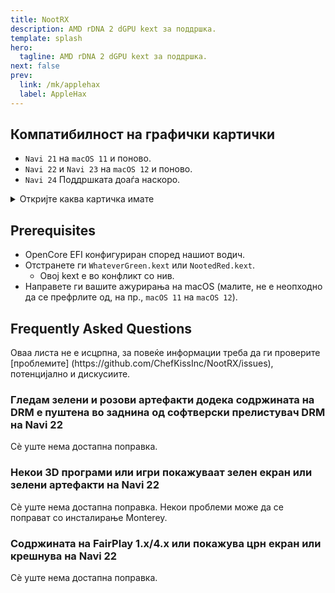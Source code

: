 ```yaml
---
title: NootRX
description: AMD rDNA 2 dGPU kext за поддршка.
template: splash
hero:
  tagline: AMD rDNA 2 dGPU kext за поддршка.
next: false
prev:
  link: /mk/applehax
  label: AppleHax
---
```



## Компатибилност на графички картички

- `Navi 21` на `macOS 11` и поново.
- `Navi 22` и `Navi 23` на `macOS 12` и поново.
- `Navi 24` Поддршката доаѓа наскоро.

<details>
<summary>Откријте каква картичка имате</summary>

| Брендирање                   | Типот     |
| ---------------------------- | --------- |
| AMD Radeon Pro V620          | `Navi 21` |
| AMD Radeon Pro W6800         | `Navi 21` |
| AMD Radeon Pro W6800X        | `Navi 21` |
| AMD Radeon Pro W6800X Duo    | `Navi 21` |
| AMD Radeon Pro W6900X        | `Navi 21` |
| AMD Radeon RX 6800           | `Navi 21` |
| AMD Radeon RX 6800 XT        | `Navi 21` |
| AMD Radeon RX 6900 XT        | `Navi 21` |
| AMD Radeon RX 6900 XTX       | `Navi 21` |
| AMD Radeon RX 6950 XT        | `Navi 21` |
| AMD Radeon RX 6700           | `Navi 22` |
| AMD Radeon RX 6700 XT        | `Navi 22` |
| AMD Radeon RX 6700M          | `Navi 22` |
| AMD Radeon RX 6750 GRE 10 GB | `Navi 22` |
| AMD Radeon RX 6750 GRE 12 GB | `Navi 22` |
| AMD Radeon RX 6750 XT        | `Navi 22` |
| AMD Radeon RX 6800M          | `Navi 22` |
| AMD Radeon RX 6850M XT       | `Navi 22` |
| AMD Radeon Pro W6600         | `Navi 23` |
| AMD Radeon Pro W6600M        | `Navi 23` |
| AMD Radeon Pro W6600X        | `Navi 23` |
| AMD Radeon RX 6600           | `Navi 23` |
| AMD Radeon RX 6600 XT        | `Navi 23` |
| AMD Radeon RX 6600M          | `Navi 23` |
| AMD Radeon RX 6600S          | `Navi 23` |
| AMD Radeon RX 6650 XT        | `Navi 23` |
| AMD Radeon RX 6650M          | `Navi 23` |
| AMD Radeon RX 6650M XT       | `Navi 23` |
| AMD Radeon RX 6700S          | `Navi 23` |
| AMD Radeon RX 6800S          | `Navi 23` |
| AMD Radeon Pro W6300         | `Navi 24` |
| AMD Radeon Pro W6300M        | `Navi 24` |
| AMD Radeon Pro W6400         | `Navi 24` |
| AMD Radeon Pro W6500M        | `Navi 24` |
| AMD Radeon RX 6300           | `Navi 24` |
| AMD Radeon RX 6300M          | `Navi 24` |
| AMD Radeon RX 6400           | `Navi 24` |
| AMD Radeon RX 6450M          | `Navi 24` |
| AMD Radeon RX 6500 XT        | `Navi 24` |
| AMD Radeon RX 6500M          | `Navi 24` |
| AMD Radeon RX 6550M          | `Navi 24` |
| AMD Radeon RX 6550S          | `Navi 24` |

</details>

## Prerequisites

- OpenCore EFI конфигуриран според нашиот водич.
- Отстранете ги `WhateverGreen.kext` или `NootedRed.kext`.
  - Овој kext е во конфликт со нив.
- Направете ги вашите ажурирања на macOS (малите, не е неопходно да се префрлите од, на пр., `macOS 11` на `macOS 12`).

## Frequently Asked Questions

<Aside type="danger">
Оваа листа не е исцрпна, за повеќе информации треба да ги проверите [проблемите] (https://github.com/ChefKissInc/NootRX/issues), потенцијално и дискусиите.
</Aside>

### Гледам зелени и розови артефакти додека содржината на DRM е пуштена во заднина од софтверски прелистувач DRM на Navi 22

Сè уште нема достапна поправка.

### Некои 3D програми или игри покажуваат зелен екран или зелени артефакти на Navi 22

Сè уште нема достапна поправка. Некои проблеми може да се поправат со инсталирање Monterey.

### Содржината на FairPlay 1.x/4.x или покажува црн екран или крешнува на Navi 22

Сè уште нема достапна поправка.
